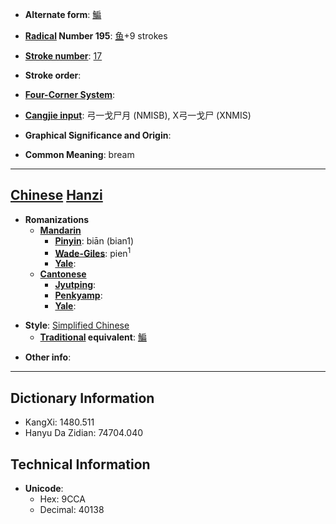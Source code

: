 * '''Alternate form''': [[鯿]]

* '''[[Wiktionary:Chinese radical index| Radical]] Number 195''': [[Wiktionary:Chinese radical index 鱼|鱼]]+9 strokes

* '''[[Wiktionary:Chinese total strokes index|Stroke number]]''': [[Wiktionary:Chinese total strokes index 17|17]]

* '''Stroke order''': 

* '''[[Wiktionary:Chinese four corner index|Four-Corner System]]''': 

* '''[[Wiktionary:Chinese Cangjie index|Cangjie input]]''': 弓一戈尸月 (NMISB), X弓一戈尸 (XNMIS)

* '''Graphical Significance and Origin''': 

* '''Common Meaning''': bream

----

== [[Chinese]] [[Hanzi]] ==

* '''Romanizations'''
** '''[[Mandarin]]'''
*** '''[[Pinyin]]''': biān (bian1)
*** '''[[Wade-Giles]]''': pien<sup>1</sup>
*** '''[[Yale]]''': 
** '''[[Cantonese]]'''
*** '''[[Jyutping]]''':
*** '''[[Penkyamp]]''': 
*** '''[[Yale]]''': 

* '''Style''': [[Simplified Chinese]] 
** '''[[Traditional Chinese|Traditional]] equivalent''': [[鯿]]

* '''Other info''': 

----

== Dictionary Information ==

* KangXi: 1480.511
* Hanyu Da Zidian: 74704.040

== Technical Information ==

* '''Unicode''':
** Hex: 9CCA
** Decimal: 40138